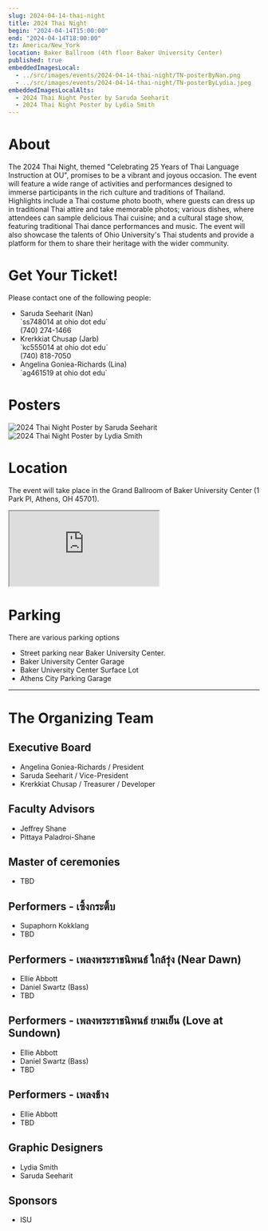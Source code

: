 ```yaml
---
slug: 2024-04-14-thai-night
title: 2024 Thai Night
begin: "2024-04-14T15:00:00"
end: "2024-04-14T18:00:00"
tz: America/New_York
location: Baker Ballroom (4th floor Baker University Center)
published: true
embeddedImagesLocal:
  - ../src/images/events/2024-04-14-thai-night/TN-posterByNan.png
  - ../src/images/events/2024-04-14-thai-night/TN-posterByLydia.jpeg
embeddedImagesLocalAlts:
  - 2024 Thai Night Poster by Saruda Seeharit
  - 2024 Thai Night Poster by Lydia Smith
---
```


# About

The 2024 Thai Night, themed "Celebrating 25 Years of Thai Language Instruction at OU", promises to be a vibrant and joyous occasion. The event will feature a wide
range of activities and performances designed to immerse participants in the rich culture and traditions of Thailand. Highlights include a Thai costume photo booth,
where guests can dress up in traditional Thai attire and take memorable photos; various dishes, where attendees can sample delicious Thai cuisine; and a cultural stage
show, featuring traditional Thai dance performances and music. The event will also showcase the talents of Ohio University's Thai students and provide a platform for
them to share their heritage with the wider community.

# Get Your Ticket!

Please contact one of the following people:

<ul className="list-outside list-disc pl-8">
<li>Saruda Seeharit (Nan)<br/>`ss748014 at ohio dot edu`<br/>(740) 274-1466</li>
<li>Krerkkiat Chusap (Jarb)<br/>`kc555014 at ohio dot edu`<br/>(740) 818-7050</li>
<li>Angelina Goniea-Richards (Lina)<br/>`ag461519 at ohio dot edu`</li>
</ul>

# Posters

![2024 Thai Night Poster by Saruda Seeharit](../src/images/events/2024-04-14-thai-night/TN-posterByNan.png)
<br/>
![2024 Thai Night Poster by Lydia Smith](../src/images/events/2024-04-14-thai-night/TN-posterByLydia.jpeg)

# Location

The event will take place in the Grand Ballroom of Baker University Center (1 Park Pl, Athens, OH 45701).

<iframe className="w-9/12 h-96 mx-auto" src="https://www.google.com/maps/embed?pb=!1m18!1m12!1m3!1d1091.2081254361972!2d-82.10207276615903!3d39.32446173472752!2m3!1f0!2f0!3f0!3m2!1i1024!2i768!4f13.1!3m3!1m2!1s0x884873bedc3f068d%3A0x6db4d34c4c94a3dc!2sBaker%20University%20Center!5e0!3m2!1sen!2sus!4v1711044278632!5m2!1sen!2sus" style={{border: 0}} allowfullscreen="" loading="lazy" referrerpolicy="no-referrer-when-downgrade"></iframe>

# Parking

There are various parking options

<ul className="list-inside list-disc">
<li>Street parking near Baker University Center.</li>
<li>Baker University Center Garage</li>
<li>Baker University Center Surface Lot</li>
<li>Athens City Parking Garage</li>
</ul>

<hr className="my-8 h-px border-0 bg-gray-300" />

# The Organizing Team

## Executive Board

<ul className="list-inside list-disc">
<li>Angelina Goniea-Richards / President</li>
<li>Saruda Seeharit / Vice-President</li>
<li>Krerkkiat Chusap / Treasurer / Developer</li>
</ul>

## Faculty Advisors

<ul className="list-inside list-disc">
<li>Jeffrey Shane</li>
<li>Pittaya Paladroi-Shane</li>
</ul>

## Master of ceremonies

<ul className="list-inside list-disc">
<li>TBD</li>
</ul>

## Performers - เซิ้งกระติ้บ

<ul className="list-inside list-disc">
<li>Supaphorn Kokklang</li>
<li>TBD</li>
</ul>


## Performers - เพลงพระราชนิพนธ์ ใกล้รุ่ง (Near Dawn)

<ul className="list-inside list-disc">
<li>Ellie Abbott</li>
<li>Daniel Swartz (Bass)</li>
<li>TBD</li>
</ul>


## Performers - เพลงพระราชนิพนธ์ ยามเย็น (Love at Sundown)

<ul className="list-inside list-disc">
<li>Ellie Abbott</li>
<li>Daniel Swartz (Bass)</li>
<li>TBD</li>
</ul>

## Performers - เพลงช้าง

<ul className="list-inside list-disc">
<li>Ellie Abbott</li>
<li>TBD</li>
</ul>

## Graphic Designers

<ul className="list-inside list-disc">
<li>Lydia Smith</li>
<li>Saruda Seeharit</li>
</ul>

## Sponsors

<ul className="list-inside list-disc">
<li>ISU</li>
</ul>
